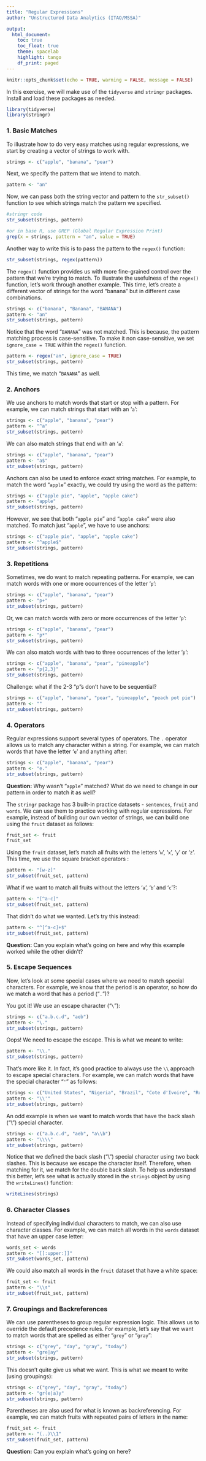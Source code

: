 ```yaml
---
title: "Regular Expressions"
author: "Unstructured Data Analytics (ITAO/MSSA)"

output: 
  html_document:
    toc: true
    toc_float: true
    theme: spacelab
    highlight: tango
    df_print: paged
---
```


```r
knitr::opts_chunk$set(echo = TRUE, warning = FALSE, message = FALSE)
```

In this exercise, we will make use of the `tidyverse` and `stringr` packages. Install and load these packages as needed.

```r
library(tidyverse)
library(stringr)
```

### 1. Basic Matches
To illustrate how to do very easy matches using regular expressions, we start by creating a vector of strings to work with.

```r
strings <- c("apple", "banana", "pear")
```

Next, we specify the pattern that we intend to match.

```r
pattern <- "an"
```

Now, we can pass both the string vector and pattern to the `str_subset()` function to see which strings match the pattern we specified.

```r
#stringr code
str_subset(strings, pattern)

#or in base R, use GREP (Global Regular Expression Print)
grep(x = strings, pattern = "an", value = TRUE)
```

Another way to write this is to pass the pattern to the `regex()` function:

```r
str_subset(strings, regex(pattern))
```

The `regex()` function provides us with more fine-grained control over the pattern that we're trying to match. To illustrate the usefulness of the `regex()` function, let's work through another example. This time, let's create a different vector of strings for the word "banana" but in different case combinations.

```r
strings <- c("banana", "Banana", "BANANA")
pattern <- "an"
str_subset(strings, pattern)
```

Notice that the word "`BANANA`" was not matched. This is because, the pattern matching process is case-sensitive. To make it non case-sensitive, we set `ignore_case = TRUE` within the `regex()` function. 

```r
pattern <- regex("an", ignore_case = TRUE)
str_subset(strings, pattern)
```

This time, we match "`BANANA`" as well.

### 2. Anchors
We use anchors to match words that start or stop with a pattern. For example, we can match strings that start with an '`a`':

```r
strings <- c("apple", "banana", "pear")
pattern <- "^a"
str_subset(strings, pattern)
```

We can also match strings that end with an '`a`':

```r
strings <- c("apple", "banana", "pear")
pattern <- "a$"
str_subset(strings, pattern)
```

Anchors can also be used to enforce exact string matches. For example, to match the word "`apple`" exactly, we could try using the word as the pattern:

```r
strings <- c("apple pie", "apple", "apple cake")
pattern <- "apple"
str_subset(strings, pattern)
```

However, we see that both "`apple pie`" and "`apple cake`" were also matched. To match just "`apple`", we have to use anchors:

```r
strings <- c("apple pie", "apple", "apple cake")
pattern <- "^apple$"
str_subset(strings, pattern)
```

### 3. Repetitions
Sometimes, we do want to match repeating patterns. For example, we can match words with one or more occurrences of the letter '`p`':

```r
strings <- c("apple", "banana", "pear")
pattern <- "p+"
str_subset(strings, pattern)
```

Or, we can match words with zero or more occurrences of the letter '`p`':

```r
strings <- c("apple", "banana", "pear")
pattern <- "p*"
str_subset(strings, pattern)
```

We can also match words with two to three occurrences of the letter '`p`':

```r
strings <- c("apple", "banana", "pear", "pineapple")
pattern <- "p{2,3}"
str_subset(strings, pattern)

```
Challenge: what if the 2-3 "p"s don't have to be sequential?
```r
strings <- c("apple", "banana", "pear", "pineapple", "peach pot pie")
pattern <- ""
str_subset(strings, pattern)
```

### 4. Operators
Regular expressions support several types of operators. The `.` operator allows us to match any character within a string. For example, we can match words that have the letter '`e`' and anything after:

```r
strings <- c("apple", "banana", "pear")
pattern <- "e."
str_subset(strings, pattern)
```

**Question:** Why wasn't "`apple`" matched? What do we need to change in our pattern in order to match it as well?

The `stringr` package has 3 built-in practice datasets - `sentences`, `fruit` and `words`. We can use them to practice working with regular expressions. For example, instead of building our own vector of strings, we can build one using the `fruit` dataset as follows:

```r
fruit_set <- fruit
fruit_set
```

Using the `fruit` dataset, let's match all fruits with the letters '`w`', '`x`', '`y`' or '`z`'. This time, we use the square bracket operators :

```r
pattern <- "[w-z]"
str_subset(fruit_set, pattern)
```

What if we want to match all fruits without the letters '`a`', '`b`' and '`c`'?:

```r
pattern <- "[^a-c]"
str_subset(fruit_set, pattern)
```

That didn't do what we wanted. Let's try this instead:

```r
pattern <- "^[^a-c]+$"
str_subset(fruit_set, pattern)
```

**Question:** Can you explain what's going on here and why this example worked while the other didn't?

### 5. Escape Sequences
Now, let's look at some special cases where we need to match special characters. For example, we know that the period is an operator, so how do we match a word that has a period ("`.`")? 

You got it! We use an escape character ("`\`"):

```r
strings <- c("a.b.c.d", "aeb")
pattern <- "\."
str_subset(strings, pattern)
```

Oops! We need to escape the escape. This is what we meant to write:

```r
pattern <- "\\."
str_subset(strings, pattern)
```

That's more like it. In fact, it's good practice to always use the `\\` approach to escape special characters. For example, we can match words that have the special character "`'`" as follows:

```r
strings <- c("United States", "Nigeria", "Brazil", "Cote d'Ivoire", "Russia")
pattern <- "\\'"
str_subset(strings, pattern)
```

An odd example is when we want to match words that have the back slash ("\\") special character.

```r
strings <- c("a.b.c.d", "aeb", "a\\b")
pattern <- "\\\\"
str_subset(strings, pattern)
```

Notice that we defined the back slash ("\\") special character using two back slashes. This is because we escape the character itself. Therefore, when matching for it, we match for the double back slash. To help us understand this better, let's see what is actually stored in the `strings` object by using the `writeLines()` function:

```r
writeLines(strings)
```

### 6. Character Classes
Instead of specifying individual characters to match, we can also use character classes. For example, we can match all words in the `words` dataset that have an upper case letter:

```r
words_set <- words
pattern <- "[[:upper:]]"
str_subset(words_set, pattern)
```

We could also match all words in the `fruit` dataset that have a white space:

```r
fruit_set <- fruit
pattern <- "\\s"
str_subset(fruit_set, pattern)
```

### 7. Groupings and Backreferences
We can use parentheses to group regular expression logic. This allows us to override the default precedence rules. For example, let's say that we want to match words that are spelled as either "`grey`" or "`gray`": 

```r
strings <- c("grey", "day", "gray", "today")
pattern <- "gre|ay"
str_subset(strings, pattern)
```

This doesn't quite give us what we want. This is what we meant to write (using groupings):

```r
strings <- c("grey", "day", "gray", "today")
pattern <- "gr(e|a)y"
str_subset(strings, pattern)
```

Parentheses are also used for what is known as backreferencing. For example, we can match fruits with repeated pairs of letters in the name:

```r
fruit_set <- fruit
pattern <- "(..)\\1"
str_subset(fruit_set, pattern)
```

**Question:** Can you explain what's going on here?
